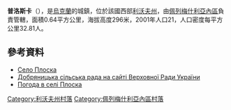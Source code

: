 {{coord|49|34|27|N|24|26|1|E|scale:100000|display=title}}

'''普洛斯卡'''（{{lang-uk|Плоска}}），是[[烏克蘭|烏克蘭]]的城鎮，位於該國西部[[利沃夫州|利沃夫州]]，由[[佩列梅什利亞內區|佩列梅什利亞內區]]負責管轄，面積0.64平方公里，海拔高度296米，2001年人口21，人口密度每平方公里32.81人。

==參考資料==
* [http://w1.c1.rada.gov.ua/pls/z7502/A005?rdat1=04.01.2012&rf7571=20415 Село Плоска]{{dead link|date=2018年3月 |bot=InternetArchiveBot |fix-attempted=yes }}
* [http://w1.c1.rada.gov.ua/pls/z7502/A005?rdat1=04.01.2012&rf7571=20413 Добряницька сільська рада на сайті Верховної Ради України]{{dead link|date=2018年3月 |bot=InternetArchiveBot |fix-attempted=yes }}
* [http://weather.in.ua/ua/l'vovskaja/20845 Погода в селі Плоска] {{Wayback|url=http://weather.in.ua/ua/l%27vovskaja/20845 |date=20160305104033 }}

[[Category:利沃夫州村落|Category:利沃夫州村落]]
[[Category:佩列梅什利亞內區村落|Category:佩列梅什利亞內區村落]]


{{Lviv-geo-stub}}